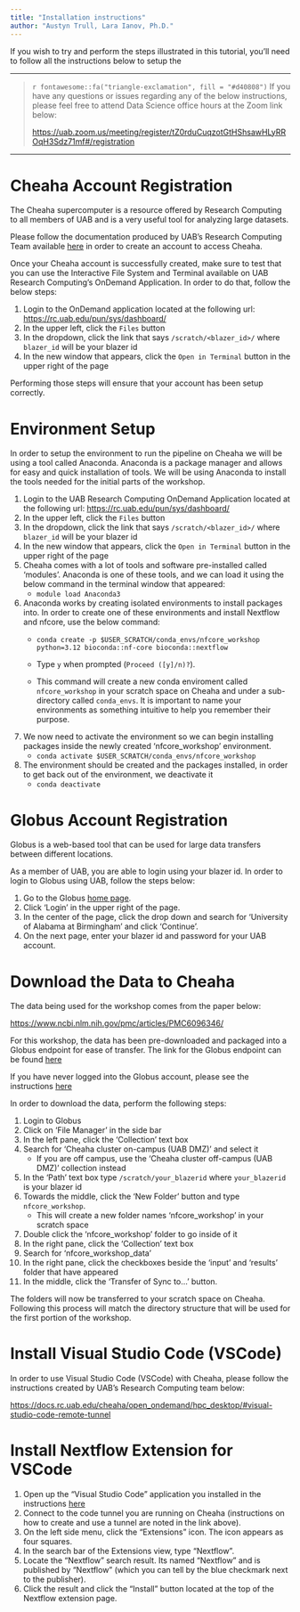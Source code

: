 ```yaml
---
title: "Installation instructions"
author: "Austyn Trull, Lara Ianov, Ph.D."
---
```


If you wish to try and perform the steps illustrated in this tutorial, you'll need to follow all the instructions below to setup the

------------------------------------------------------------------------

> `r fontawesome::fa("triangle-exclamation", fill = "#d40808")` If you have any questions or issues regarding any of the below instructions, please feel free to attend Data Science office hours at the Zoom link below:
>
> <https://uab.zoom.us/meeting/register/tZ0rduCuqzotGtHShsawHLyRROqH3Sdz71mf#/registration>

------------------------------------------------------------------------

# Cheaha Account Registration {#cheaha_account}

The Cheaha supercomputer is a resource offered by Research Computing to all members of UAB and is a very useful tool for analyzing large datasets.

Please follow the documentation produced by UAB's Research Computing Team available [here](https://docs.rc.uab.edu/account_management/cheaha_account/#creating-a-new-account) in order to create an account to access Cheaha.

Once your Cheaha account is successfully created, make sure to test that you can use the Interactive File System and Terminal available on UAB Research Computing's OnDemand Application. In order to do that, follow the below steps:

1.  Login to the OnDemand application located at the following url: <https://rc.uab.edu/pun/sys/dashboard/>
2.  In the upper left, click the `Files` button
3.  In the dropdown, click the link that says `/scratch/<blazer_id>/` where `blazer_id` will be your blazer id
4.  In the new window that appears, click the `Open in Terminal` button in the upper right of the page

Performing those steps will ensure that your account has been setup correctly.

# Environment Setup {#environment_setup}

In order to setup the environment to run the pipeline on Cheaha we will be using a tool called Anaconda. Anaconda is a package manager and allows for easy and quick installation of tools. We will be using Anaconda to install the tools needed for the initial parts of the workshop.

1.  Login to the UAB Research Computing OnDemand Application located at the following url: <https://rc.uab.edu/pun/sys/dashboard/>
2.  In the upper left, click the `Files` button
3.  In the dropdown, click the link that says `/scratch/<blazer_id>/` where `blazer_id` will be your blazer id
4.  In the new window that appears, click the `Open in Terminal` button in the upper right of the page
5.  Cheaha comes with a lot of tools and software pre-installed called 'modules'. Anaconda is one of these tools, and we can load it using the below command in the terminal window that appeared:
    -   `module load Anaconda3`
6.  Anaconda works by creating isolated environments to install packages into. In order to create one of these environments and install Nextflow and nfcore, use the below command:
    -   `conda create -p $USER_SCRATCH/conda_envs/nfcore_workshop python=3.12 bioconda::nf-core bioconda::nextflow`

    -   Type `y` when prompted (`Proceed ([y]/n)?`).

    -   This command will create a new conda enviroment called `nfcore_workshop` in your scratch space on Cheaha and under a sub-directory called `conda_envs`. It is important to name your environments as something intuitive to help you remember their purpose.
7.  We now need to activate the environment so we can begin installing packages inside the newly created 'nfcore_workshop' environment.
    -   `conda activate $USER_SCRATCH/conda_envs/nfcore_workshop`
8.  The environment should be created and the packages installed, in order to get back out of the environment, we deactivate it
    -   `conda deactivate`

# Globus Account Registration {#globus_account}

Globus is a web-based tool that can be used for large data transfers between different locations.

As a member of UAB, you are able to login using your blazer id. In order to login to Globus using UAB, follow the steps below:

1.  Go to the Globus [home page](https://www.globus.org/).
2.  Click 'Login' in the upper right of the page.
3.  In the center of the page, click the drop down and search for 'University of Alabama at Birmingham' and click 'Continue'.
4.  On the next page, enter your blazer id and password for your UAB account.

# Download the Data to Cheaha {#data_download}

The data being used for the workshop comes from the paper below:

<https://www.ncbi.nlm.nih.gov/pmc/articles/PMC6096346/>

For this workshop, the data has been pre-downloaded and packaged into a Globus endpoint for ease of transfer. The link for the Globus endpoint can be found [here](https://app.globus.org/file-manager?origin_id=57bb7931-f4ab-4de0-a868-bc086b300e79&origin_path=%2F)

If you have never logged into the Globus account, please see the instructions [here](#globus_account)

In order to download the data, perform the following steps:

1.  Login to Globus
2.  Click on 'File Manager' in the side bar
3.  In the left pane, click the 'Collection' text box
4.  Search for 'Cheaha cluster on-campus (UAB DMZ)' and select it
    -   If you are off campus, use the 'Cheaha cluster off-campus (UAB DMZ)' collection instead
5.  In the 'Path' text box type `/scratch/your_blazerid` where `your_blazerid` is your blazer id
6.  Towards the middle, click the 'New Folder' button and type `nfcore_workshop`.
    -   This will create a new folder names 'nfcore_workshop' in your scratch space
7.  Double click the 'nfcore_workshop' folder to go inside of it
8.  In the right pane, click the 'Collection' text box
9.  Search for 'nfcore_workshop_data'
10. In the right pane, click the checkboxes beside the 'input' and 'results' folder that have appeared
11. In the middle, click the 'Transfer of Sync to...' button.

The folders will now be transferred to your scratch space on Cheaha. Following this process will match the directory structure that will be used for the first portion of the workshop.

# Install Visual Studio Code (VSCode) {#install_vscode}

In order to use Visual Studio Code (VSCode) with Cheaha, please follow the instructions created by UAB's Research Computing team below:

<https://docs.rc.uab.edu/cheaha/open_ondemand/hpc_desktop/#visual-studio-code-remote-tunnel>

# Install Nextflow Extension for VSCode {#install_vscode_nf_ext}

1.  Open up the "Visual Studio Code" application you installed in the instructions [here](#install_vscode)
2.  Connect to the code tunnel you are running on Cheaha (instructions on how to create and use a tunnel are noted in the link above).
3.  On the left side menu, click the "Extensions" icon. The icon appears as four squares.
4.  In the search bar of the Extensions view, type "Nextflow".
5.  Locate the "Nextflow" search result. Its named "Nextflow" and is published by "Nextflow" (which you can tell by the blue checkmark next to the publisher).
6.  Click the result and click the "Install" button located at the top of the Nextflow extension page.
